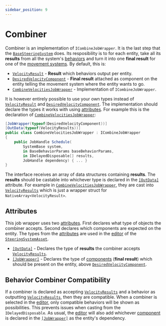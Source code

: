 ```yaml
---
sidebar_position: 9
---
```



# Combiner

Combiner is an implementation of `ICombineJobWrapper`. It is the last step that the [`BaseSteeringSystem`](/docs/documentation-core/base-system/BaseSteeringSystem) does. Its resposibility is to for each entity, take all its **results** from all the system's [behaviors](/docs/category/behaviors) and turn it into one **final result** for one of the [movement systems](/docs/category/movement). By default, this is:

- [`VelocityResult`](/docs/documentation-defaults/behaviors/VelocityResult) - **Result** which behaviors output per entity.
- [`DesiredVelocityComponent`](/docs/documentation-defaults/Combiner#desiredvelocitycomponent) - **Final result** attached as component on the entity telling the movement system where the entity wants to go.
- [`CombineVelocitiesJobWrapper`](/docs/documentation-defaults/Combiner) - Implementation of `ICombineJobWrapper`.

It is however entirely possible to use your own types instead of [`VelocityResult`](/docs/documentation-defaults/behaviors/VelocityResult) and [`DesiredVelocityComponent`](/docs/documentation-defaults/Combiner#desiredvelocitycomponent). The implementation should declare the types it works with using [attributes](/docs/documentation-core/attributes). For example this is the declaration of [`CombineVelocitiesJobWrapper`](/docs/documentation-defaults/Combiner):

```csharp title="CombineVelocitiesJobWrapper.cs"
[JobWrapper(typeof(DesiredVelocityComponent))]
[OutData(typeof(VelocityResults))]
public class CombineVelocitiesJobWrapper : ICombineJobWrapper
{
    public JobHandle Schedule(
        SystemBase system,
        in BaseBehaviorParams baseBehaviorParams,
        in IDelayedDisposable[] results,
        JobHandle dependency) { ... }
}
```

The interface receives an array of data structures containing **results**. The **results** should be castable into whichever type is declared in the [`[OutData]`](/docs/documentation-core/attributes#outdataattribute) attribute. For example in [`CombineVelocitiesJobWrapper`](/docs/documentation-defaults/Combiner), they are cast into [`VelocityResults`](/docs/documentation-defaults/behaviors/VelocityResult) which is just a wrapper struct for `NativeArray<VelocityResult>`. 

## Attributes

This job wrapper uses two [attributes](/docs/documentation-core/attributes). First declares what type of objects the combiner accepts. Second declares which components are expected on the entity. The types from the [attributes](/docs/documentation-core/attributes) are used in the [editor](/docs/documentation-core/editor) of the [`SteeringSystemAsset`](/docs/documentation-core/base-system/SteeringSystemAsset). 

- [`[OutData]`](/docs/documentation-core/attributes#outdataattribute) - Declares the type of **results** the combiner accepts [`VelocityResults`](/docs/documentation-defaults/behaviors/VelocityResult).
- [`[JobWrapper]`](/docs/documentation-core/attributes#jobwrapperattribute) - Declares the type of [components](/docs/documentation-core/components/intro) (**final result**) which should be present on the entity, above [`DesiredVelocityComponent`](/docs/documentation-defaults/Combiner#desiredvelocitycomponent).


## Behavior Combiner Compatibility

If a combiner is declared as accepting [`VelocityResults`](/docs/documentation-defaults/behaviors/VelocityResult) and a behavior as outputting [`VelocityResults`](/docs/documentation-defaults/behaviors/VelocityResult), then they are compatible. When a combiner is selected in the [editor](/docs/documentation-core/editor), only compatible behaviors will be shown as possibilities. This prevents issues when casting from the `IDelayedDisposable`. As usual, the [editor](/docs/documentation-core/editor) will also add whichever [component](/docs/documentation-core/components/intro) is declared in the [`[JobWrapper]`](/docs/documentation-core/attributes#jobwrapperattribute) as the entity's dependency. 
